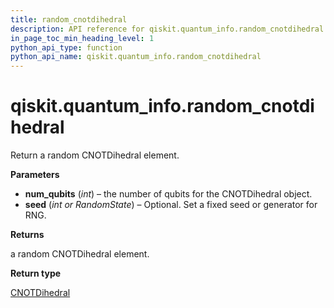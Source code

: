 ```yaml
---
title: random_cnotdihedral
description: API reference for qiskit.quantum_info.random_cnotdihedral
in_page_toc_min_heading_level: 1
python_api_type: function
python_api_name: qiskit.quantum_info.random_cnotdihedral
---
```


# qiskit.quantum\_info.random\_cnotdihedral

<Function id="qiskit.quantum_info.random_cnotdihedral" name="random_cnotdihedral" isDedicatedPage={true} github="https://github.com/qiskit/qiskit/tree/stable/0.18/qiskit/quantum_info/operators/dihedral/random.py" signature="random_cnotdihedral(num_qubits, seed=None)">
  Return a random CNOTDihedral element.

  **Parameters**

  *   **num\_qubits** (*int*) – the number of qubits for the CNOTDihedral object.
  *   **seed** (*int or RandomState*) – Optional. Set a fixed seed or generator for RNG.

  **Returns**

  a random CNOTDihedral element.

  **Return type**

  [CNOTDihedral](qiskit.ignis.verification.CNOTDihedral "qiskit.ignis.verification.CNOTDihedral")
</Function>

